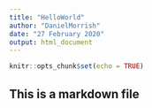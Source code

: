 ```yaml
---
title: "HelloWorld"
author: "DanielMorrish"
date: "27 February 2020"
output: html_document
---
```


```r
knitr::opts_chunk$set(echo = TRUE)
```

## This is a markdown file
